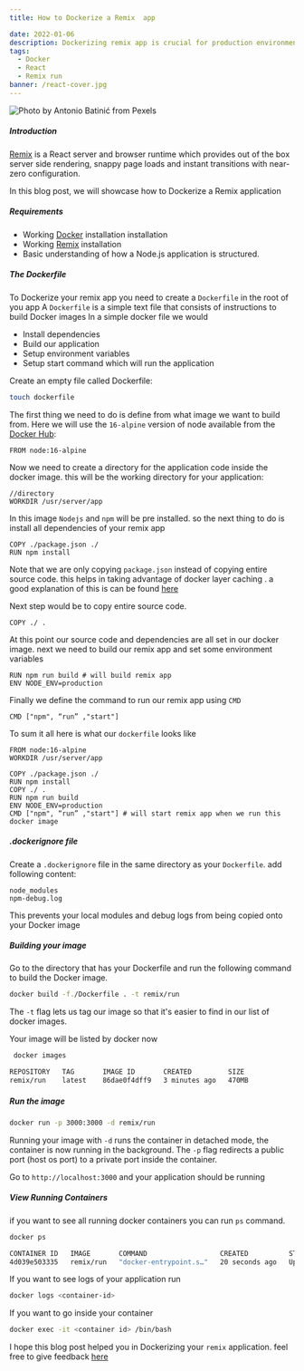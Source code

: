 ```yaml
---
title: How to Dockerize a Remix  app

date: 2022-01-06
description: Dockerizing remix app is crucial for production environments as it takes away the burden on setting up a runtime environment for ur app. docker containers are predictable, consistent and isolated in nature which makes it possible for them to run anywhere.
tags:
  - Docker
  - React
  - Remix run
banner: /react-cover.jpg
---
```


![Photo by Antonio Batinić from Pexels](/react-cover.jpg)



##### Introduction

[Remix](https://remix.run) is a React server and browser runtime which provides out of the box server side rendering, snappy page loads and instant transitions with near-zero configuration.


In this blog post, we will showcase how to Dockerize a Remix application


##### Requirements

- Working [Docker](https://docs.docker.com/engine/installation/) installation installation
- Working [Remix](https://remix.run) installation
- Basic understanding of how a Node.js application is structured.



##### The Dockerfile

To Dockerize your remix app you need to create a `Dockerfile` in the root of you app
A `Dockerfile` is a simple text file that consists of instructions to build Docker images
In a simple docker file we would

- Install dependencies
- Build our application
- Setup environment variables
- Setup start command which will run the application


Create an empty file called Dockerfile:
```sh
touch dockerfile
```

The first thing we need to do is define from what image we want to build from.
Here we will use the `16-alpine` version of node available from the [Docker Hub](https://hub.docker.com/_/node):

```
FROM node:16-alpine
```

Now we need to create a directory for the application code inside the docker image.
this will be the working directory for your application:
```
//directory
WORKDIR /usr/server/app

```

In this image `Nodejs` and `npm` will be pre installed. so the next thing to do is install all dependencies of your remix app
```
COPY ./package.json ./
RUN npm install

```
Note that we are only copying `package.json` instead of copying entire source code.
this helps in taking advantage of docker layer caching . a good explanation of this is can be found [here](https://docs.semaphoreci.com/ci-cd-environment/docker-layer-caching/)

Next step would be to copy entire source code.
```
COPY ./ .

```

At this point our source code and dependencies are all set in our docker image. next we need to build our remix app and set some environment variables
```
RUN npm run build # will build remix app
ENV NODE_ENV=production

```

Finally we define the command to run our remix app using `CMD`

```
CMD ["npm", “run” ,"start"]

```


To sum it all here is what our `dockerfile` looks like
```
FROM node:16-alpine
WORKDIR /usr/server/app

COPY ./package.json ./
RUN npm install
COPY ./ .
RUN npm run build
ENV NODE_ENV=production
CMD ["npm", “run” ,"start"] # will start remix app when we run this docker image

```

##### .dockerignore file
Create a `.dockerignore` file in the same directory as your `Dockerfile`.
add following content:

```
node_modules
npm-debug.log

```
This prevents your local modules and debug logs from being copied onto your Docker image


##### Building your image

Go to the directory that has your Dockerfile and run the following command to build the Docker image.
```sh
docker build -f./Dockerfile . -t remix/run
```
The `-t` flag lets us tag our image so that it's easier to find in our list of docker images.

Your image will be listed by docker now

```sh
 docker images
```

```sh
REPOSITORY   TAG       IMAGE ID       CREATED         SIZE
remix/run    latest    86dae0f4dff9   3 minutes ago   470MB

```


##### Run the image


```sh
docker run -p 3000:3000 -d remix/run
```
Running your image with `-d` runs the container in detached mode, the container is now running in the background.
The `-p` flag redirects a public port (host os port) to a private port inside the container.

Go to `http://localhost:3000` and your application should be running


##### View Running Containers
if you want to see all running docker containers you can run `ps` command.
```sh
docker ps
```


```sh
CONTAINER ID   IMAGE       COMMAND                  CREATED          STATUS          PORTS                                       NAMES
4d039e503335   remix/run   "docker-entrypoint.s…"   20 seconds ago   Up 19 seconds   0.0.0.0:3000->3000/tcp, :::3000->3000/tcp   nostalgic_booth

```

If you want to see logs of your application run

```sh
docker logs <container-id>
```

If you want to go inside your container

```sh
docker exec -it <container id> /bin/bash
```


I hope this blog post helped you in Dockerizing your `remix` application. feel free to give feedback [here](https://twitter.com/hannad_rehman)

